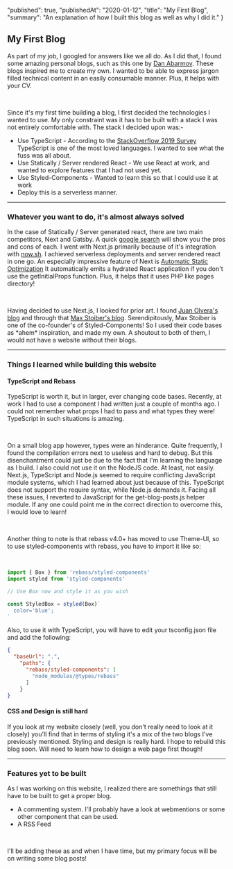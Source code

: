   "published": true,
  "publishedAt": "2020-01-12",
  "title": "My First Blog",
  "summary": "An explanation of how I built this blog as well as why I did it."
}

## My First Blog

As part of my job, I googled for answers like we all do. As I did that, I found 
some amazing personal blogs, such as this one by [Dan Abarmov](https://overreacted.io/). These 
blogs inspired me to create my own. I wanted to be able to express jargon filled technical content
in an easily consumable manner. Plus, it helps with your CV. 

<br />

Since it's my first time building a blog, I first decided the technologies I wanted to use. My only 
constraint was it has to be built with a stack I was not entirely comfortable with. The stack I decided upon was:-
- Use TypeScript - According to the [StackOverflow 2019 Survey](https://insights.stackoverflow.com/survey/2019#technology-_-most-loved-dreaded-and-wanted-languages)
TypeScript is one of the most loved languages. I wanted to see what the fuss was all about. 
- Use Statically / Server rendered React - We use React at work, and wanted to explore features that I had not used yet. 
- Use Styled-Components - Wanted to learn this so that I could use it at work 
- Deploy this is a serverless manner.  

---

### Whatever you want to do, it's almost always solved

In the case of Statically / Server generated react, there are two main competitors, Next and Gatsby. A quick [google search](https://www.google.com/search?q=next+vs+gatsby)
will show you the pros and cons of each. I went with Next.js primarily because of it's integration with [now.sh](https://zeit.co/home). I achieved serverless deployments 
and server rendered react in one go. An especially impressive feature of Next is [Automatic Static Optimization](https://nextjs.org/docs/advanced-features/automatic-static-optimization)
It automatically emits a hydrated React application if you don't use the getInitialProps function. Plus, it helps that it uses PHP like pages directory!

<br />

Having decided to use Next.js, I looked for prior art. I found [Juan Olvera's blog](https://jolvera.dev/) and through that [Max Stoiber's blog](https://mxstbr.com/).
Serendipitously, Max Stoiber is one of the co-founder's of Styled-Components! So I used their code bases as \*ahem\* inspiration, and made my own.
A shoutout to both of them, I would not have a website without their blogs. 

---

### Things I learned while building this website


#### TypeScript and Rebass 
TypeScript is worth it, but in larger, ever changing code bases. Recently, at work I had to use a component I had written just a couple
of months ago. I could not remember what props I had to pass and what types they were! TypeScript in such situations is amazing. 

<br />

On a small blog app however, types were an hinderance. Quite frequently, I found the compilation errors next to useless and hard to debug. 
But this disenchantment could just be due to the fact that I'm learning the language as I build. I also could not use it on the NodeJS code. 
At least, not easily. Next.js, TypeScript and Node.js seemed to require conflicting JavaScript module systems, which I had learned 
about just because of this. TypeScript does not support the require syntax, while Node.js demands it. Facing all these issues, I reverted
to JavaScript for the get-blog-posts.js helper module. If any one could point me in the correct direction to overcome this, I would love
to learn!

<br />

Another thing to note is that rebass v4.0+ has moved to use Theme-UI, so to use styled-components with rebass, you have to import it like so: 

<br />

```javascript
import { Box } from 'rebass/styled-components'
import styled from 'styled-components'

// Use Box now and style it as you wish

const StyledBox = styled(Box)`
  color='blue';
`
```

Also, to use it with TypeScript, you will have to edit your tsconfig.json file and add the following: 

```json
{
  "baseUrl": ".",
    "paths": {
      "rebass/styled-components": [
        "node_modules/@types/rebass"
      ]
    }
}
```

#### CSS and Design is still hard

If you look at my website closely (well, you don't really need to look at it closely) you'll find that in terms of styling it's 
a mix of the two blogs I've previously mentioned. Styling and design is really hard. I hope to rebuild this blog soon. Will need
to learn how to design a web page first though!

---

### Features yet to be built

As I was working on this website, I realized there are somethings that still have to be built to get a proper blog. 
- A commenting system. I'll probably have a look at webmentions or some other component that can be used. 
- A RSS Feed

<br /> 

I'll be adding these as and when I have time, but my primary focus will be on writing some blog posts!